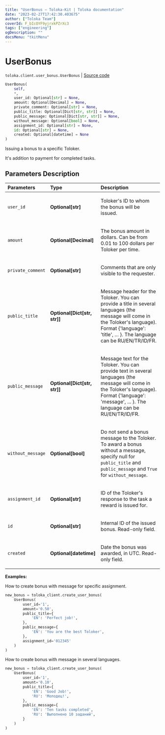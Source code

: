 ```yaml
---
title: "UserBonus — Toloka-Kit | Toloka documentation"
date: "2023-02-27T17:42:30.403675"
author: ["Toloka Team"]
coverId: F_bIcOYF9yjrxkPZrXc3
tags: ["engineering"]
ogDescription: ""
docsMenu: "tkitMenu"
---
```


# UserBonus
`toloka.client.user_bonus.UserBonus` | [Source code](https://github.com/Toloka/toloka-kit/blob/v1.1.4/src/client/user_bonus.py#L17)

```python
UserBonus(
    self,
    *,
    user_id: Optional[str] = None,
    amount: Optional[Decimal] = None,
    private_comment: Optional[str] = None,
    public_title: Optional[Dict[str, str]] = None,
    public_message: Optional[Dict[str, str]] = None,
    without_message: Optional[bool] = None,
    assignment_id: Optional[str] = None,
    id: Optional[str] = None,
    created: Optional[datetime] = None
)
```

Issuing a bonus to a specific Toloker.

It's addition to payment for completed tasks.

## Parameters Description

| Parameters | Type | Description |
| :----------| :----| :-----------|
`user_id`|**Optional\[str\]**|<p>Toloker&#x27;s ID to whom the bonus will be issued.</p>
`amount`|**Optional\[Decimal\]**|<p>The bonus amount in dollars. Can be from 0.01 to 100 dollars per Toloker per time.</p>
`private_comment`|**Optional\[str\]**|<p>Comments that are only visible to the requester.</p>
`public_title`|**Optional\[Dict\[str, str\]\]**|<p>Message header for the Toloker. You can provide a title in several languages (the message will come in the Toloker&#x27;s language). Format {&#x27;language&#x27;: &#x27;title&#x27;, ... }. The language can be RU/EN/TR/ID/FR.</p>
`public_message`|**Optional\[Dict\[str, str\]\]**|<p>Message text for the Toloker. You can provide text in several languages (the message will come in the Toloker&#x27;s language). Format {&#x27;language&#x27;: &#x27;message&#x27;, ... }. The language can be RU/EN/TR/ID/FR.</p>
`without_message`|**Optional\[bool\]**|<p>Do not send a bonus message to the Toloker. To award a bonus without a message, specify null for `public_title` and `public_message` and `True` for `without_message`.</p>
`assignment_id`|**Optional\[str\]**|<p>ID of the Toloker&#x27;s response to the task a reward is issued for.</p>
`id`|**Optional\[str\]**|<p>Internal ID of the issued bonus. Read-only field.</p>
`created`|**Optional\[datetime\]**|<p>Date the bonus was awarded, in UTC. Read-only field.</p>

**Examples:**

How to create bonus with message for specific assignment.

```python
new_bonus = toloka_client.create_user_bonus(
    UserBonus(
        user_id='1',
        amount='0.50',
        public_title={
            'EN': 'Perfect job!',
        },
        public_message={
            'EN': 'You are the best Toloker',
        },
        assignment_id='012345'
    )
)
```

How to create bonus with message in several languages.

```python
new_bonus = toloka_client.create_user_bonus(
    UserBonus(
        user_id='1',
        amount='0.10',
        public_title={
            'EN': 'Good Job!',
            'RU': 'Молодец!',
        },
        public_message={
            'EN': 'Ten tasks completed',
            'RU': 'Выполнено 10 заданий',
        }
    )
)
```